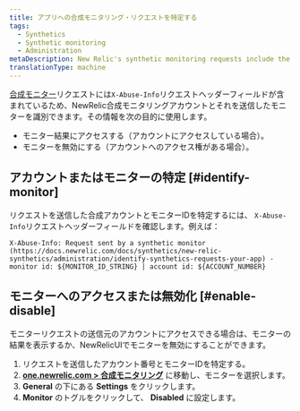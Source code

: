 ```yaml
---
title: アプリへの合成モニタリング・リクエストを特定する
tags:
  - Synthetics
  - Synthetic monitoring
  - Administration
metaDescription: New Relic's synthetic monitoring requests include the x-info-abuse header to help you identify the account and monitor that sent it.
translationType: machine
---
```


[合成モニター](/docs/synthetics/new-relic-synthetics/using-monitors/add-edit-monitors)リクエストには`X-Abuse-Info`リクエストヘッダーフィールドが含まれているため、NewRelic合成モニタリングアカウントとそれを送信したモニターを識別できます。その情報を次の目的に使用します。

* モニター結果にアクセスする（アカウントにアクセスしている場合）。
* モニターを無効にする（アカウントへのアクセス権がある場合）。

## アカウントまたはモニターの特定 [#identify-monitor]

リクエストを送信した合成アカウントとモニターIDを特定するには、 `X-Abuse-Info`リクエストヘッダーフィールドを確認します。例えば：

```
X-Abuse-Info: Request sent by a synthetic monitor (https://docs.newrelic.com/docs/synthetics/new-relic-synthetics/administration/identify-synthetics-requests-your-app) - monitor id: ${MONITOR_ID_STRING} | account id: ${ACCOUNT_NUMBER}
```

## モニターへのアクセスまたは無効化 [#enable-disable]

モニターリクエストの送信元のアカウントにアクセスできる場合は、モニターの結果を表示するか、NewRelicUIでモニターを無効にすることができます。

1. [](#identify-monitor)リクエストを送信したアカウント番号とモニターIDを特定する。
2. **[one.newrelic.com > 合成モニタリング](https://one.newrelic.com/synthetics-nerdlets)** に移動し、モニターを選択します。
3. **General** の下にある **Settings** をクリックします。
4. **Monitor** のトグルをクリックして、 **Disabled** に設定します。